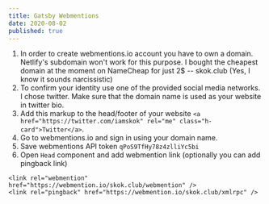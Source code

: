 ```yaml
---
title: Gatsby Webmentions
date: 2020-08-02
published: true
---
```


1. In order to create webmentions.io account you have to own a domain. Netlify's subdomain won't work for this purpose. I bought the cheapest domain at the moment on NameCheap for just 2\$ -- skok.club (Yes, I know it sounds narcissistic)
2. To confirm your identity use one of the provided social media networks. I chose twitter. Make sure that the domain name is used as your website in twitter bio.
3. Add this markup to the head/footer of your website `<a href="https://twitter.com/iamskok" rel="me" class="h-card">Twitter</a>`.
4. Go to webmentions.io and sign in using your domain name.
5. Save webmentions API token `qPoS9TfHy78z4zlliYc5bi`
6. Open `Head` component and add webmention link (optionally you can add pingback link)

```
<link rel="webmention" href="https://webmention.io/skok.club/webmention" />
<link rel="pingback" href="https://webmention.io/skok.club/xmlrpc" />
```
